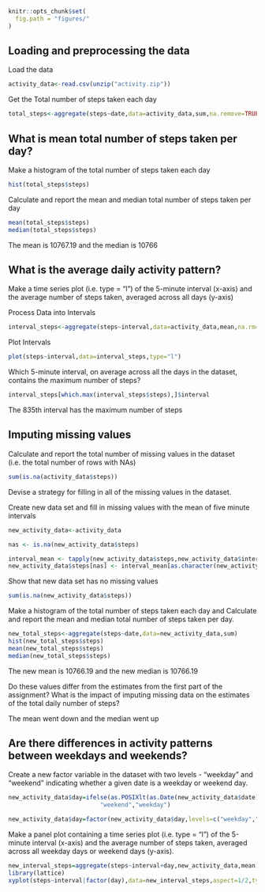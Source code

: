 ```r
knitr::opts_chunk$set(
  fig.path = "figures/"
)
```


## Loading and preprocessing the data
Load the data
```r
activity_data<-read.csv(unzip("activity.zip"))
```
Get the Total number of steps taken each day
```r
total_steps<-aggregate(steps~date,data=activity_data,sum,na.remove=TRUE)
```

## What is mean total number of steps taken per day?
Make a histogram of the total number of steps taken each day
```r
hist(total_steps$steps)
```

Calculate and report the mean and median total number of steps taken per day
```r
mean(total_steps$steps)
median(total_steps$steps)
```
The mean is 10767.19 and the median is 10766


## What is the average daily activity pattern?
Make a time series plot (i.e. type = "l") of the 5-minute interval (x-axis) and the average number of steps taken, averaged across all days (y-axis)

Process Data into Intervals
```r
interval_steps<-aggregate(steps~interval,data=activity_data,mean,na.rm=TRUE)

```
Plot Intervals
```r
plot(steps~interval,data=interval_steps,type="l")
```

Which 5-minute interval, on average across all the days in the dataset, contains the maximum number of steps?

```r
interval_steps[which.max(interval_steps$steps),]$interval
```
The 835th interval has the maximum number of steps

## Imputing missing values
Calculate and report the total number of missing values in the dataset (i.e. the total number of rows with NAs)
```r
sum(is.na(activity_data$steps))
```
Devise a strategy for filling in all of the missing values in the dataset.

Create new data set and fill in missing values with the mean of five minute intervals

```r
new_activity_data<-activity_data

nas <- is.na(new_activity_data$steps)

interval_mean <- tapply(new_activity_data$steps,new_activity_data$interval, mean,na.rm=TRUE, simplify = TRUE)
new_activity_data$steps[nas] <- interval_mean[as.character(new_activity_data$interval[nas])]
```
Show that new data set has no missing values
```r
sum(is.na(new_activity_data$steps))
```


Make a histogram of the total number of steps taken each day and Calculate and report the mean and median total number of steps taken per day.

```r
new_total_steps<-aggregate(steps~date,data=new_activity_data,sum)
hist(new_total_steps$steps)
mean(new_total_steps$steps)
median(new_total_steps$steps)
```
The new mean is 10766.19 and the new median is 10766.19

Do these values differ from the estimates from the first part of the assignment? What is the impact of imputing missing data on the estimates of the total daily number of steps?

The mean went down and the median went up

## Are there differences in activity patterns between weekdays and weekends?
Create a new factor variable in the dataset with two levels - "weekday" and "weekend" indicating whether a given date is a weekday or weekend day.

```r
new_activity_data$day=ifelse(as.POSIXlt(as.Date(new_activity_data$date))$wday%%6==0,
                          "weekend","weekday")

new_activity_data$day=factor(new_activity_data$day,levels=c("weekday","weekend"))

```

Make a panel plot containing a time series plot (i.e. type = "l") of the 5-minute interval (x-axis) and the average number of steps taken, averaged across all weekday days or weekend days (y-axis). 


```r
new_interval_steps=aggregate(steps~interval+day,new_activity_data,mean)
library(lattice)
xyplot(steps~interval|factor(day),data=new_interval_steps,aspect=1/2,type="l")

```

